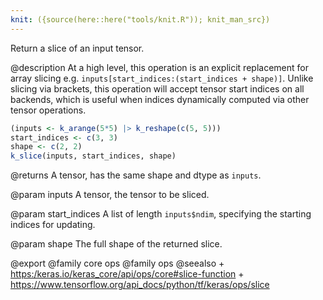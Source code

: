 ```yaml
---
knit: ({source(here::here("tools/knit.R")); knit_man_src})
---
```

Return a slice of an input tensor.

@description
At a high level, this operation is an explicit replacement for array slicing
e.g. `inputs[start_indices:(start_indices + shape)]`.
Unlike slicing via brackets, this operation will accept tensor start
indices on all backends, which is useful when indices dynamically computed
via other tensor operations.

```r
(inputs <- k_arange(5*5) |> k_reshape(c(5, 5)))
start_indices <- c(3, 3)
shape <- c(2, 2)
k_slice(inputs, start_indices, shape)
```

@returns
A tensor, has the same shape and dtype as `inputs`.

@param inputs
A tensor, the tensor to be sliced.

@param start_indices
A list of length `inputs$ndim`, specifying
the starting indices for updating.

@param shape
The full shape of the returned slice.

@export
@family core ops
@family ops
@seealso
+ <https:/keras.io/keras_core/api/ops/core#slice-function>
+ <https://www.tensorflow.org/api_docs/python/tf/keras/ops/slice>


